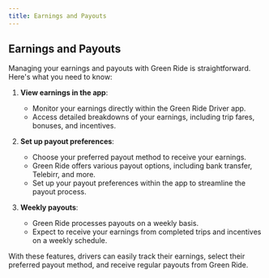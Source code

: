 ```yaml
---
title: Earnings and Payouts
---
```


## Earnings and Payouts

Managing your earnings and payouts with Green Ride is straightforward. Here's what you need to know:

1. **View earnings in the app**:
   - Monitor your earnings directly within the Green Ride Driver app.
   - Access detailed breakdowns of your earnings, including trip fares, bonuses, and incentives.

2. **Set up payout preferences**:
   - Choose your preferred payout method to receive your earnings.
   - Green Ride offers various payout options, including bank transfer, Telebirr, and more.
   - Set up your payout preferences within the app to streamline the payout process.

3. **Weekly payouts**:
   - Green Ride processes payouts on a weekly basis.
   - Expect to receive your earnings from completed trips and incentives on a weekly schedule.

With these features, drivers can easily track their earnings, select their preferred payout method, and receive regular payouts from Green Ride.
